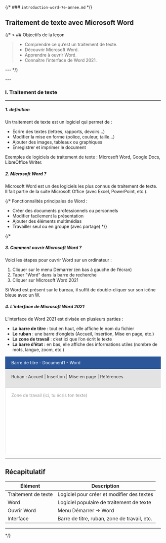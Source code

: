 
{/* ### `introduction-word-7e-annee.md` */}


## Traitement de texte avec Microsoft Word

{/* > ## Objectifs de la leçon
> - Comprendre ce qu’est un traitement de texte.
> - Découvrir Microsoft Word.
> - Apprendre à ouvrir Word.
> - Connaître l’interface de Word 2021.

--- */}
<div className="space-y-16 p-16">---</div>

### I. Traitement de texte 
---

##### 1. definition

Un traitement de texte est un logiciel qui permet de :

- Écrire des textes (lettres, rapports, devoirs…)
- Modifier la mise en forme (police, couleur, taille…)
- Ajouter des images, tableaux ou graphiques
- Enregistrer et imprimer le document

Exemples de logiciels de traitement de texte : Microsoft Word, Google Docs, LibreOffice Writer.


##### 2. Microsoft Word ?

Microsoft Word est un des logiciels les plus connus de traitement de texte.  
Il fait partie de la suite Microsoft Office (avec Excel, PowerPoint, etc.).

{/* 
Fonctionnalités principales de Word :

- Créer des documents professionnels ou personnels
- Modifier facilement la présentation
- Ajouter des éléments multimédias
- Travailler seul ou en groupe (avec partage) */}


{/* 
##### 3. Comment ouvrir Microsoft Word ?

Voici les étapes pour ouvrir Word sur un ordinateur :

1. Cliquer sur le menu Démarrer (en bas à gauche de l’écran)
2. Taper "Word" dans la barre de recherche
3. Cliquer sur Microsoft Word 2021

Si Word est présent sur le bureau, il suffit de double-cliquer sur son icône bleue avec un W.



##### 4. L’interface de Microsoft Word 2021

L’interface de Word 2021 est divisée en plusieurs parties :

- **La barre de titre** : tout en haut, elle affiche le nom du fichier
- **Le ruban** : une barre d’onglets (Accueil, Insertion, Mise en page, etc.)
- **La zone de travail** : c’est ici que l’on écrit le texte
- **La barre d’état** : en bas, elle affiche des informations utiles (nombre de mots, langue, zoom, etc.)




<svg width="800" height="500" xmlns="http://www.w3.org/2000/svg">
  <rect width="800" height="500" fill="#f0f0f0"/>
  <rect x="0" y="0" width="800" height="40" fill="#2b579a"/>
  <text x="20" y="25" fontSize="16" fill="white">Barre de titre - Document1 - Word</text>

  <rect x="0" y="40" width="800" height="60" fill="#e3e3e3"/>
  <text x="20" y="70" fontSize="14" fill="#333">Ruban : Accueil | Insertion | Mise en page | Références</text>

  <rect x="0" y="100" width="800" height="350" fill="white" stroke="#ccc"/>
  <text x="20" y="130" fontSize="14" fill="#999">Zone de travail (ici, tu écris ton texte)</text>

  <rect x="0" y="460" width="800" height="40" fill="#dcdcdc"/>
  <text x="20" y="485" fontSize="12" fill="#333">Barre d'état : 0 mots | Français | Zoom : 100%</text>
</svg>


---

## Récapitulatif

| Élément              | Description                                  |
|----------------------|----------------------------------------------|
| Traitement de texte | Logiciel pour créer et modifier des textes   |
| Word                | Logiciel populaire de traitement de texte    |
| Ouvrir Word         | Menu Démarrer → Word                         |
| Interface           | Barre de titre, ruban, zone de travail, etc. |

---

 */} 
